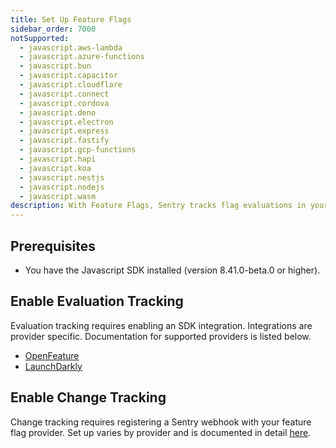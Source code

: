 ```yaml
---
title: Set Up Feature Flags
sidebar_order: 7000
notSupported:
  - javascript.aws-lambda
  - javascript.azure-functions
  - javascript.bun
  - javascript.capacitor
  - javascript.cloudflare
  - javascript.connect
  - javascript.cordova
  - javascript.deno
  - javascript.electron
  - javascript.express
  - javascript.fastify
  - javascript.gcp-functions
  - javascript.hapi
  - javascript.koa
  - javascript.nestjs
  - javascript.nodejs
  - javascript.wasm
description: With Feature Flags, Sentry tracks flag evaluations in your application and reports their state on error. Sentry will also record an audit log of feature flag changes and report any suspicious changes that may have triggered an error.
---
```


<PlatformContent includePath="feature-flags/prerelease-alert/" />

## Prerequisites

* You have the <PlatformLink to="/">Javascript SDK installed</PlatformLink> (version 8.41.0-beta.0 or higher).

## Enable Evaluation Tracking

Evaluation tracking requires enabling an SDK integration. Integrations are provider specific. Documentation for supported providers is listed below.

- [OpenFeature](/platforms/javascript/integrations/openfeature/)
- [LaunchDarkly](/platforms/javascript/integrations/launchdarkly/)

## Enable Change Tracking

Change tracking requires registering a Sentry webhook with your feature flag provider. Set up varies by provider and is documented in detail [here](/product/explore/feature-flags/#set-up-your-integration-specific-webhook).
